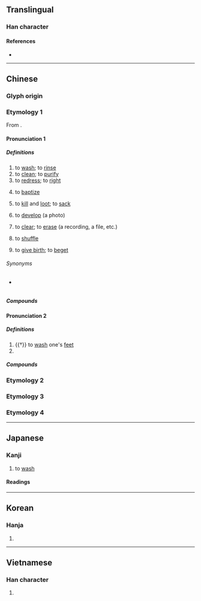 {{character info/new}}
==Translingual==
{{stroke order|strokes=9}}

===Han character===
{{Han char|rn=85|rad=水|as=06|sn=9|four=34111|canj=EHGU|ids=⿰氵先}}

====References====
* {{Han ref|kx=0620.110|dkj=17379|dj=1016.010|hdz=31608.080|uh=6D17|ud=27927|bh=AC7E|bd=44158}}

----

==Chinese==

===Glyph origin===
{{Han etym}}
{{Han compound|水|先|c1=s|c2=p|t1=water|ls=psc}}

===Etymology 1===
From {{inh|zh|sit-pro|*m/b-s(j)il ~ *m/b-sjal}}.

{{etystub|lang=zh}}

====Pronunciation 1====
{{zh-forms|alt=洒}}
{{zh-pron
|m=xǐ
|c=sai2
|h=pfs=sé
|mb=sǎi
|md=sā̤
|mn=xm,qz,tp,lk,km,mg,hc:sóe/xm,qz,zz,yl,tn,kh,tc:sé/sx:sére
|mn_note=Xiamen, Quanzhou: sóe - colloquial; sé - literary
|mn-t=soi2
|w=2xi
|ma=y
|mc=1
|oc=1
|cat=v
}}

=====Definitions=====
{{zh-hanzi}}

# to [[wash]]; to [[rinse]]
# to [[clean]]; to [[purify]]
# to [[redress]]; to [[right]]
# {{lb|zh|religion}} to [[baptize]]
# to [[kill]] and [[loot]]; to [[sack]]
# {{lb|zh|photography}} to [[develop]] (a photo)
# to [[clear]]; to [[erase]] (a recording, a file, etc.)
# {{lb|zh|cards}} to [[shuffle]]
# {{lb|zh|Min Bei}} to [[give birth]]; to [[beget]]

======Synonyms======
* {{sense|to develop a photo}} {{zh-l|沖洗}}

=====Compounds=====
{{zh-der|洗髮劑|洗髮精|洗髮水|洗頭|盥洗盆|一貧如洗|乾洗|以血洗血|伐毛洗髓|免洗餐具|刮腸洗胃|刷洗|受洗|囊空如洗|家貧如洗|拆洗|擦洗|梳洗|水洗|沖洗|洗三|洗兵|洗出作用|洗刮|洗刷|洗削更革|洗剝|洗劫|洗印|洗垢匿瑕|洗垢尋痕|洗垢求瘢|洗垢索瘢|洗城|洗塵|洗心|洗心換骨|洗心滌慮|洗心自新|洗心革志|洗心革意|洗心革面|洗手|洗手不幹|洗手奉職|洗手錢|洗手間|洗拂|洗拭|洗換|洗泥|洗淨|洗淨鉛華|洗清|洗溝球|洗滌|洗澡|洗濯|洗煤|洗燙|洗牌|洗牙|洗盞更酌|洗盤|洗盪|洗眼|洗石|洗碗機|洗禮|洗練|洗耳|洗耳恭聽|洗耳拱聽|洗耳諦聽|洗胃|洗脫|洗腎|洗腦|洗臉|洗衣板|洗衣機|洗衣粉|洗錢|洗鍊|洗雪|洗面|洗面皂|洗面革心|淘洗|清洗|清貧如洗|湔洗|漂洗|漱洗|漿洗|濯纓洗耳|盥洗|盥洗室|眼淚洗面|筆洗|血洗|許由洗耳|貓兒洗臉|赤貧如洗|身貧如洗|金盆洗手|革面洗心|領洗|飲灰洗胃}}

====Pronunciation 2====
{{zh-forms|alt=冼}}
{{zh-pron
|m=xiǎn
|c=sin2
|h=
|md=
|mn=
|w=
|ma=
|mc=2
|oc=2
|cat=v,pn
}}

=====Definitions=====
{{zh-hanzi}}

# {{†}} to [[wash]] one's [[feet]]
# {{surname|lang=zh}}

=====Compounds=====
{{zh-der|太子洗馬|洗馬|姑洗|洗然}}

===Etymology 2===
{{zh-see|使|v|{{q|Cantonese}} to need}}

===Etymology 3===
{{zh-see|㭠|v|large jujube}}

===Etymology 4===
{{zh-see|洒|v|respectful; fearful}}

{{zh-cat|Beginning|Photography}}

----

==Japanese==

===Kanji===
{{ja-kanji|grade=6|rs=水06}}

# to [[wash]]

====Readings====
{{ja-readings
|goon=さい, せん
|kanon=せい, せん
|kun=あら-う
}}

----

==Korean==

===Hanja===
{{ko-hanja|hangeul=[[세]], [[선]]|eumhun=|mr=se, sŏn|y=sey, sen}}

# {{defn|lang=ko|sort=水06}}

----

==Vietnamese==

===Han character===
{{vi-hantu|[[tẩy]], [[dẫy]], [[giẫy]], [[rải]], [[rảy]], [[tiển]]|rs=水06}}

# {{defn|lang=vi}}